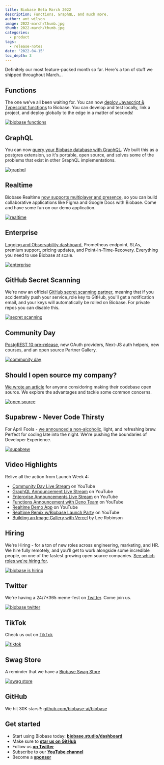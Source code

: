 ```yaml
---
title: Biobase Beta March 2022
description: Functions, GraphQL, and much more.
author: ant_wilson
image: 2022-march/thumb.jpg
thumb: 2022-march/thumb.jpg
categories:
  - product
tags:
  - release-notes
date: '2022-04-15'
toc_depth: 3
---
```


Definitely our most feature-packed month so far. Here's a ton of stuff we shipped throughout March...

## Functions

The one we've all been waiting for. You can now [deploy Javascript & Typescript functions](/blog/biobase-edge-functions) to Biobase. You can develop and test locally, link a project, and deploy globally to the edge in a matter of seconds!

[![biobase functions](/images/blog/2022-march/functions.png)](/blog/biobase-edge-functions)

## GraphQL

You can now [query your Biobase database with GraphQL](/blog/graphql-now-available). We built this as a postgres extension, so it's portable, open source, and solves some of the problems that exist in other GraphQL implementations.

[![graphql](/images/blog/2022-march/graphql.jpg)](/blog/graphql-now-available)

## Realtime

Biobase Realtime [now supports multiplayer and presence](/blog/biobase-realtime-with-multiplayer-features), so you can build collaborative applications like Figma and Google Docs with Biobase. Come and have some fun on our demo application.

[![realtime](/images/blog/2022-march/realtime.png)](/blog/biobase-realtime-with-multiplayer-features)

## Enterprise

[Logging and Observability dashboard](/blog/biobase-enterprise), Prometheus endpoint, SLAs, premium support, pricing updates, and Point-In-Time-Recovery. Everything you need to use Biobase at scale.

[![enterprise](/images/blog/2022-march/enterprise.png)](/blog/biobase-enterprise)

## GitHub Secret Scanning

We're now an official [GitHub secret scanning partner](/blog/community-day#biobase-is-now-a-github-secret-scanning-partner), meaning that if you accidentally push your service_role key to GitHub, you'll get a notification email, and your keys will automatically be rolled on Biobase. For private repos you can disable this.

[![secret scanning](/images/blog/2022-march/secret-scanning.png)](/blog/community-day#biobase-is-now-a-github-secret-scanning-partner)

## Community Day

[PostgREST 10 pre-release](/blog/community-day#postgrest-10-pre-release), new OAuth providers, Next-JS auth helpers, new courses, and an open source Partner Gallery.

[![community day](/images/blog/2022-march/community-day.png)](/blog/community-day)

## Should I open source my company?

[We wrote an article](/blog/should-i-open-source-my-company) for anyone considoring making their codebase open source. We explore the advantages and tackle some common concerns.

[![open source](/images/blog/2022-march/open-source.png)](/blog/should-i-open-source-my-company)

## Supabrew - Never Code Thirsty

For April Fools - [we announced a non-alcoholic](/blog/supabrew), light, and refreshing brew. Perfect for coding late into the night. We're pushing the boundaries of Developer Experience.

[![supabrew](/images/blog/2022-march/supabrew.png)](/blog/supabrew)

## Video Highlights

Relive all the action from Launch Week 4:

- [Community Day Live Stream](https://www.youtube.com/watch?v=D0gIgjozOzc) on YouTube
- [GraphQL Announcement Live Stream](https://www.youtube.com/watch?v=fApxu_U_hdw) on YouTube
- [Enterprise Announcements Live Stream](https://www.youtube.com/watch?v=UZrl1cwzTDg) on YouTube
- [Functions Announcement with Deno Team](https://www.youtube.com/watch?v=Xci5SOv76k0) on YouTube
- [Realtime Demo App](https://www.youtube.com/watch?v=BelYEMJ2N00) on YouTube
- [Realtime Remix w/Biobase Launch Party](https://www.youtube.com/watch?v=rntEMgaenHs) on YouTube
- [Building an Image Gallery with Vercel](https://www.youtube.com/watch?v=BSoRXk1FIw8) by Lee Robinson

## Hiring

We're Hiring - for a ton of new roles across engineering, marketing, and HR. We hire fully remotely, and you'll get to work alongside some incredible people, on one of the fastest growing open source companies. [See which roles we're hiring for](https://about.biobase.studio/careers).

[![biobase is hiring](/images/blog/2021-dec/hiring.png)](https://about.biobase.studio/careers)

## Twitter

We're having a 24/7\*365 meme-fest on [Twitter](https://twitter.com/biobase). Come join us.

[![biobase twitter](/images/blog/2022-march/twitter.png)](https://twitter.com/biobase)

## TikTok

Check us out on [TikTok](https://www.tiktok.com/@supabase.com?fromUrl=%2Fbiobase.studio&lang=en)

[![tiktok](/images/blog/2021-dec/tiktok.png)](https://www.tiktok.com/@supabase.com?fromUrl=%2Fbiobase.studio&lang=en)

## Swag Store

A reminder that we have a [Biobase Swag Store](https://biobase.store)

[![swag store](/images/blog/2021-dec/swag.jpg)](https://biobase.store)

## GitHub

We hit 30K stars!!: [github.com/biobase-ai/biobase](http://github.com/biobase-ai/biobase)

## Get started

- Start using Biobase today: **[biobase.studio/dashboard](https://biobase.studio/dashboard/)**
- Make sure to **[star us on GitHub](https://github.com/biobase-ai/biobase)**
- Follow us **[on Twitter](https://twitter.com/biobase)**
- Subscribe to our **[YouTube channel](https://www.youtube.com/c/biobase)**
- Become a **[sponsor](https://github.com/sponsors/biobase)**
